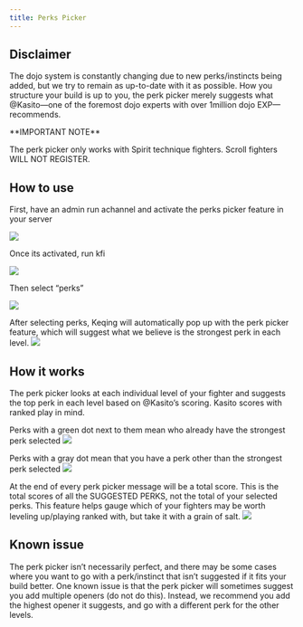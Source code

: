 ```yaml
---
title: Perks Picker
---
```



## Disclaimer

The dojo system is constantly changing due to new perks/instincts being added, but we try to remain as up-to-date with it as possible. How you structure your build is up to you, the perk picker merely suggests what <span className="mention">@Kasito</span>—one of the foremost dojo experts with over 1million dojo EXP—recommends.

<Callout type='warning'>
**IMPORTANT NOTE**

The perk picker only works with Spirit technique fighters. Scroll fighters WILL NOT REGISTER.
</Callout>

## How to use
First, have an admin run achannel and activate the perks picker feature in your server

![](/img/perks1.png)

Once its activated, run kfi

![](/img/perks2.png)

Then select “perks”

![](/img/perks3.png)

After selecting perks, Keqing will automatically pop up with the perk picker feature, which will suggest what we believe is the strongest perk in each level.
![](/img/perks4.png)


## How it works
The perk picker looks at each individual level of your fighter and suggests the top perk in each level based on <span className="mention">@Kasito</span>’s scoring. Kasito scores with ranked play in mind.

Perks with a green dot next to them mean who already have the strongest perk selected
![](/img/perks5.png)

Perks with a gray dot mean that you have a perk other than the strongest perk selected
![](/img/perks6.png)

At the end of every perk picker message will be a total score. This is the total scores of all the SUGGESTED PERKS, not the total of your selected perks. This feature helps gauge which of your fighters may be worth leveling up/playing ranked with, but take it with a grain of salt.
![](/img/perks7.png)

## Known issue
The perk picker isn’t necessarily perfect, and there may be some cases where you want to go with a perk/instinct that isn’t suggested if it fits your build better. One known issue is that the perk picker will sometimes suggest you add multiple openers (do not do this). Instead, we recommend you add the highest opener it suggests, and go with a different perk for the other levels.
